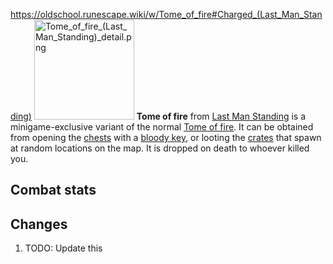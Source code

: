 https://oldschool.runescape.wiki/w/Tome_of_fire#Charged_(Last_Man_Standing)
{{Infobox Item
|name = Tome of fire
|image = [[File:Tome of fire (Last Man Standing).png]]
|release = [[8 September]] [[2016]]
|update = Last Man Standing Beta and Splashing Restrictions  # TODO: Update this
|members = No
|quest = No
|tradeable = No
|placeholder = No
|equipable = Yes
|stackable = No
|noteable = Yes
|options = Wield, Drop   # TODO: Update this
|examine = An ancient tome containing the secrets of fire magic.
|value = 1
|alchable = No
|weight = 1.0
|id = 27358
}}
[[File:Tome of fire (Last Man Standing) detail.png|160px|left]]
'''Tome of fire''' from [[Last Man Standing]] is a minigame-exclusive variant of the normal [[Tome of fire]]. It can be obtained from opening the [[Chest (Last Man Standing)|chests]] with a [[bloody key]], or looting the [[Crate (Last Man Standing)|crates]] that spawn at random locations on the map. It is dropped on death to whoever killed you.

==Combat stats==
{{Infobox Bonuses
|astab = 0
|aslash = 0
|acrush = 0
|amagic = 8
|arange = 0
|dstab = 0
|dslash = 0
|dcrush = 0
|dmagic = 8
|drange = 0
|str = 0
|rstr = 0
|mdmg = 0
|prayer = 0
|slot = shield
|image = [[File:Tome of fire equipped male.png|160px]]
|altimage = [[File:Tome of fire equipped female.png|160px]]
}}

==Changes==
# TODO: Update this
{{Subject changes header}}
{{Subject changes
|date = 4 August 2016
|update = Last Man Standing
|change = The item was made fully available with the release of Last Man Standing.
}}
{{Subject changes footer}}

{{Last Man Standing In-game Items}}
